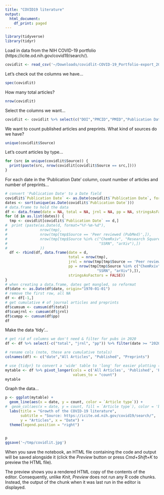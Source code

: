 ```yaml
---
title: "COVID19 literature"
output:
  html_document:
    df_print: paged
---
```



```r
library(tidyverse)
library(tidyr)
```

Load in data from the NIH COVID-19 portfolio (https://icite.od.nih.gov/covid19/search/).
```r
covidlit <- read_csv('~/Downloads/covidlit-COVID-19_Portfolio-export_2020-05-30-2-06-55.csv')
```
Let's check out the columns we have...
```r
spec(covidlit)
```

How many total articles?
```r
nrow(covidlit)
```

Select the columns we want...
```r
covidlit <- covidlit %>% select(c("DOI","PMCID","PMID","Publication Date", "Publication Types", "Source", "Journal Name"))
```

We want to count published articles and preprints. What kind of sources do we have?
```r
unique(covidlit$Source)
```
Let's count articles by type...
```r
for (src in unique(covidlit$Source)) {
  print(paste(src, nrow(covidlit[covidlit$Source == src,])))
}
```
For each date in the 'Publication Date' column, count number of articles and number of preprints...
```r
# convert 'Publication Date' to a Date field
covidlit$`Publication Date` <- as.Date(covidlit$`Publication Date`, format = "%Y-%m-%d")
dates <- sort(unique(as.Date(covidlit$`Publication Date`)))
# data.frame to hold the data
df <- data.frame(date = NA, total = NA, jrnl = NA, pp = NA, stringsAsFactors = FALSE)
for (d in as.list(dates)) {
  tmp <- covidlit[covidlit$`Publication Date` == d,]
#  print (paste(as.Date(d, format="%Y-%m-%d"), 
#               nrow(tmp),
#               nrow(tmp[tmp$Source == 'Peer reviewed (PubMed)',]),
#               nrow(tmp[tmp$Source %in% c("ChemRxiv", "Research Square", "bioRxiv", "medRxiv",
#                                          "SSRN", "arXiv"),])
#               ))
  df <- rbind(df, data.frame(date = d, 
                             total = nrow(tmp),
                             jrnl = nrow(tmp[tmp$Source == 'Peer reviewed (PubMed)',]),
                             pp = nrow(tmp[tmp$Source %in% c("ChemRxiv", "Research Square", "bioRxiv", "medRxiv",
                                          "SSRN", "arXiv"),]),
                             stringsAsFactors = FALSE))
}
# when creating a data.frame, dates get mangled, so reformat
df$date <- as.Date(df$date, origin="1970-01-01")
# remove the first row, all NA
df <- df[-1,]
# get cumulative # of journal articles and preprints
df$cumsum <- cumsum(df$total)
df$cumjrnl <- cumsum(df$jrnl)
df$cumpp <- cumsum(df$pp)
df
```

Make the data 'tidy'...
```r
# get rid of columns we don't need & filter for pubs in 2020
df <- df %>% select(-c("total", "jrnl", "pp")) %>% filter(date >= "2020-01-01")

# rename cols (note, these are cumulative totals)
colnames(df) <- c("date","All Articles", "Published", "Preprints")

# use {tidyr} to convert a 'wide' table to 'long' for easier plotting (see https://tidyr.tidyverse.org/)
mytable <- df %>% pivot_longer(cols = c('All Articles', 'Published', 'Preprints'), names_to = "Article type",
                               values_to = "count")
mytable
```

Graph the data...
```r
p <- ggplot(mytable) +
  geom_line(aes(x = date, y = count, color = `Article type`)) +
#  geom_col(aes(x = date, y = count, fill = `Article type`), color = 'black') +
  labs(title = "Growth of the COVID-19 literature", 
       subtitle = "Source: https://icite.od.nih.gov/covid19/search/",
       y = "Articles", x = "Date") +
  theme(legend.position = "right")

 
p
ggsave('~/tmp/covidlit.jpg')
```


When you save the notebook, an HTML file containing the code and output will be saved alongside it (click the *Preview* button or press *Cmd+Shift+K* to preview the HTML file). 

The preview shows you a rendered HTML copy of the contents of the editor. Consequently, unlike *Knit*, *Preview* does not run any R code chunks. Instead, the output of the chunk when it was last run in the editor is displayed.

